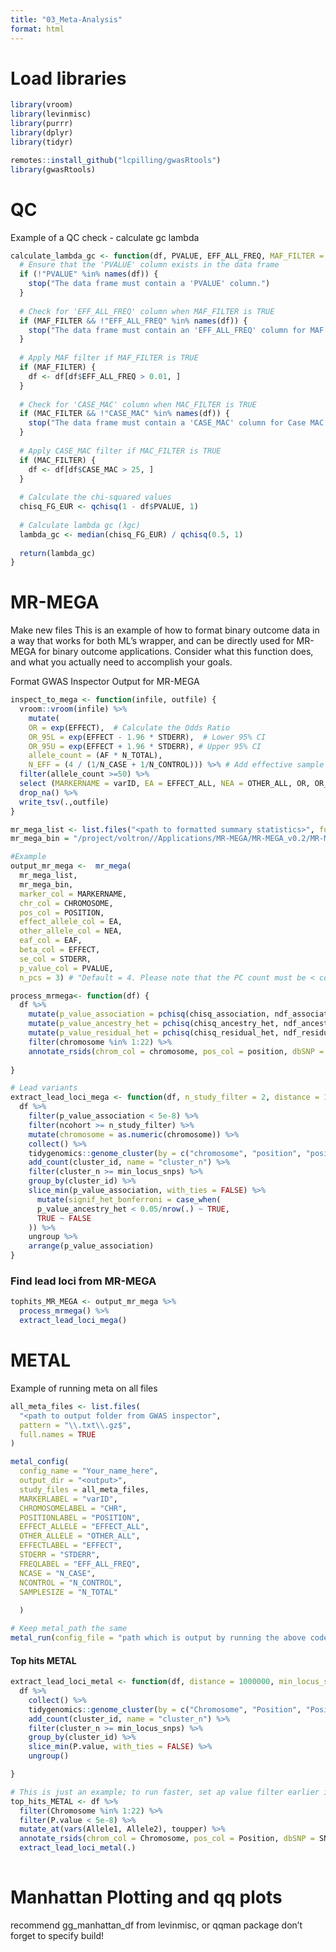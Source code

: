 ```yaml
---
title: "03_Meta-Analysis"
format: html
---
```


# Load libraries
```r
library(vroom)
library(levinmisc)
library(purrr)
library(dplyr)
library(tidyr)

remotes::install_github("lcpilling/gwasRtools")
library(gwasRtools)
```

# QC 

Example of a QC check - calculate gc lambda

```r
calculate_lambda_gc <- function(df, PVALUE, EFF_ALL_FREQ, MAF_FILTER = FALSE, MAC_FILTER = FALSE) {
  # Ensure that the 'PVALUE' column exists in the data frame
  if (!"PVALUE" %in% names(df)) {
    stop("The data frame must contain a 'PVALUE' column.")
  }
  
  # Check for 'EFF_ALL_FREQ' column when MAF_FILTER is TRUE
  if (MAF_FILTER && !"EFF_ALL_FREQ" %in% names(df)) {
    stop("The data frame must contain an 'EFF_ALL_FREQ' column for MAF filtering.")
  }
  
  # Apply MAF filter if MAF_FILTER is TRUE
  if (MAF_FILTER) {
    df <- df[df$EFF_ALL_FREQ > 0.01, ]
  }
  
  # Check for 'CASE_MAC' column when MAC_FILTER is TRUE
  if (MAC_FILTER && !"CASE_MAC" %in% names(df)) {
    stop("The data frame must contain a 'CASE_MAC' column for Case MAC filtering.")
  }
  
  # Apply CASE_MAC filter if MAC_FILTER is TRUE
  if (MAC_FILTER) {
    df <- df[df$CASE_MAC > 25, ]
  }
  
  # Calculate the chi-squared values
  chisq_FG_EUR <- qchisq(1 - df$PVALUE, 1)
  
  # Calculate lambda gc (λgc)
  lambda_gc <- median(chisq_FG_EUR) / qchisq(0.5, 1)
  
  return(lambda_gc)
}
```




# MR-MEGA

 Make new files
This is an example of how to format binary outcome data in a way that works for both ML's wrapper, and can be directly used for MR-MEGA for binary outcome applications.
Consider what this function does, and what you actually need to accomplish your goals.

Format GWAS Inspector Output for MR-MEGA
```r

inspect_to_mega <- function(infile, outfile) {
  vroom::vroom(infile) %>%
    mutate(
    OR = exp(EFFECT),  # Calculate the Odds Ratio
    OR_95L = exp(EFFECT - 1.96 * STDERR),  # Lower 95% CI
    OR_95U = exp(EFFECT + 1.96 * STDERR), # Upper 95% CI
    allele_count = (AF * N_TOTAL),
    N_EFF = (4 / (1/N_CASE + 1/N_CONTROL))) %>% # Add effective sample size
  filter(allele_count >=50) %>% 
  select (MARKERNAME = varID, EA = EFFECT_ALL, NEA = OTHER_ALL, OR, OR_95L, OR_95U,  EAF = EFF_ALL_FREQ, N = N_EFF, CHROMOSOME = CHR, POSITION, EFFECT, STDERR, PVALUE) %>% 
  drop_na() %>%
  write_tsv(.,outfile)
}

```


```r
mr_mega_list <- list.files("<path to formatted summary statistics>", full.names=TRUE)
mr_mega_bin = "/project/voltron//Applications/MR-MEGA/MR-MEGA_v0.2/MR-MEGA" # Specific to LPC. For those using LPC, use this exact file path. 
```
```r
#Example
output_mr_mega <-  mr_mega(
  mr_mega_list,
  mr_mega_bin,
  marker_col = MARKERNAME,
  chr_col = CHROMOSOME,
  pos_col = POSITION,
  effect_allele_col = EA,
  other_allele_col = NEA,
  eaf_col = EAF,
  beta_col = EFFECT,
  se_col = STDERR,
  p_value_col = PVALUE,
  n_pcs = 3) # "Default = 4. Please note that the PC count must be < cohort count - 2. Therefore, if five cohorts have been used in the analyse, then the maximum number of PC-s can be two!"
```

```r
process_mrmega<- function(df) {
  df %>%
    mutate(p_value_association = pchisq(chisq_association, ndf_association, lower.tail = FALSE)) %>%
    mutate(p_value_ancestry_het = pchisq(chisq_ancestry_het, ndf_ancestry_het, lower.tail = FALSE)) %>%
    mutate(p_value_residual_het = pchisq(chisq_residual_het, ndf_residual_het, lower.tail = FALSE)) %>% 
    filter(chromosome %in% 1:22) %>% 
    annotate_rsids(chrom_col = chromosome, pos_col = position, dbSNP = SNPlocs.Hsapiens.dbSNP144.GRCh38::SNPlocs.Hsapiens.dbSNP144.GRCh38)
  
}

# Lead variants
extract_lead_loci_mega <- function(df, n_study_filter = 2, distance = 1000000, min_locus_snps = 2) {
  df %>%
    filter(p_value_association < 5e-8) %>%
    filter(ncohort >= n_study_filter) %>%
    mutate(chromosome = as.numeric(chromosome)) %>%
    collect() %>%
    tidygenomics::genome_cluster(by = c("chromosome", "position", "position"), max_distance = distance) %>%
    add_count(cluster_id, name = "cluster_n") %>%
    filter(cluster_n >= min_locus_snps) %>%
    group_by(cluster_id) %>%
    slice_min(p_value_association, with_ties = FALSE) %>%
      mutate(signif_het_bonferroni = case_when(
      p_value_ancestry_het < 0.05/nrow(.) ~ TRUE,
      TRUE ~ FALSE
    )) %>%
    ungroup %>%
    arrange(p_value_association) 
}


```

### Find lead loci from MR-MEGA
```r

tophits_MR_MEGA <- output_mr_mega %>% 
  process_mrmega() %>% 
  extract_lead_loci_mega()
```





# METAL

Example of running meta on all files
```r
all_meta_files <- list.files(
  "<path to output folder from GWAS inspector",
  pattern = "\\.txt\\.gz$",
  full.names = TRUE
)
```

```r
metal_config(
  config_name = "Your_name_here",
  output_dir = "<output>",
  study_files = all_meta_files,
  MARKERLABEL = "varID",
  CHROMOSOMELABEL = "CHR",
  POSITIONLABEL = "POSITION",
  EFFECT_ALLELE = "EFFECT_ALL",
  OTHER_ALLELE = "OTHER_ALL",
  EFFECTLABEL = "EFFECT",
  STDERR = "STDERR",
  FREQLABEL = "EFF_ALL_FREQ",
  NCASE = "N_CASE",
  NCONTROL = "N_CONTROL",
  SAMPLESIZE = "N_TOTAL"
  
  )


```

```r
# Keep metal_path the same
metal_run(config_file = "path which is output by running the above code", metal_path = "/project/voltron/Applications/METAL/metal-2020-05-05")
```


#### Top hits METAL
```r

extract_lead_loci_metal <- function(df, distance = 1000000, min_locus_snps = 2) {
  df %>%
    collect() %>%
    tidygenomics::genome_cluster(by = c("Chromosome", "Position", "Position"), max_distance = distance) %>%
    add_count(cluster_id, name = "cluster_n") %>%
    filter(cluster_n >= min_locus_snps) %>% 
    group_by(cluster_id) %>%
    slice_min(P.value, with_ties = FALSE) %>% 
    ungroup()

}
```


```r
# This is just an example; to run faster, set ap value filter earlier in the code so you don't need to annotate everything
top_hits_METAL <- df %>% 
  filter(Chromosome %in% 1:22) %>% 
  filter(P.value < 5e-8) %>% 
  mutate_at(vars(Allele1, Allele2), toupper) %>% 
  annotate_rsids(chrom_col = Chromosome, pos_col = Position, dbSNP = SNPlocs.Hsapiens.dbSNP144.GRCh38::SNPlocs.Hsapiens.dbSNP144.GRCh38) %>% 
  extract_lead_loci_metal(.)
  
```


# Manhattan Plotting and qq plots
recommend gg_manhattan_df from levinmisc, or qqman package
don't forget to specify build!
```r


```



